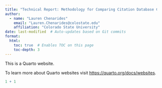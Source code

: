 ```yaml
---
title: "Technical Report: Methodology for Comparing Citation Database Coverage of Dataset Usage"
author: 
  - name: "Lauren Chenarides"
    email: "Lauren.Chenarides@colostate.edu"
    affiliation: "Colorado State University"
date: last-modified  # Auto-updates based on Git commits
format:
  html:
    toc: true  # Enables TOC on this page
    toc-depth: 3
---
```


This is a Quarto website.

To learn more about Quarto websites visit <https://quarto.org/docs/websites>.

```r
1 + 1
```
